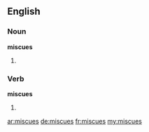 ==English==
===Noun===
'''miscues'''

#{{plural of|[[miscue]]}}

===Verb===
'''miscues'''

#{{third-person singular of|[[miscue]]}}

[[ar:miscues]]
[[de:miscues]]
[[fr:miscues]]
[[my:miscues]]